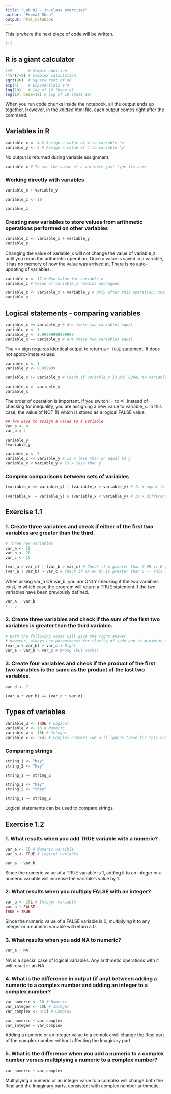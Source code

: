 ```yaml
---
title: "Lab 01 - in-class exercises"
author: "Premal Shah"
output: html_notebook
---
```


This is where the next piece of code will be written.
```r
2+2
```

## R is a giant calculator
```r
2+2       # Simple addition
4*5*(7+9) # Complex calculation
sqrt(96)  # Square root of 96
exp(4)    # Exponentials e^4
log(10)   # log of 10 (base e)
log(10, base=10) # log of 10 (base 10)
```
When you run code chunks inside the notebook, all the output ends up together. However, in the *knitted* html file, each output comes right after the command.

## Variables in R
```r
variable_x <- 4 # Assign a value of 4 to variable 'x'
variable_y <- 5 # Assign a value of 4 to variable 'y'
```
No output is returned during variable assignment.

```r
variable_x # To see the value of a variable just type its name
```

### Working directly with variables
```r
variable_x + variable_y
```

```r
variable_z <- 10
```

```r
variable_z
```

### Creating new variables to store values from arithmetic operations performed on other variables
```r
variable_z <- variable_x + variable_y 
variable_z
```

Changing the value of variable_x will not change the value of variable_z, until you rerun the arithmetic operation. Once a value is saved in a variable, it has no memory of how the value was arrived at. There is no auto-updating of variables.

```r
variable_x <- 17 # New value for variable_x
variable_z # Value of variable_z remains unchagned

variable_z <- variable_x + variable_y # Only after this operation, the value of variable_z will change
variable_z
```

## Logical statements - comparing variables
```r
variable_x == variable_y # Are these two variables equal
variable_x <- 1
variable_y <- 0.99999999999999
variable_x == variable_y # Are these two variables equal
```
The == sign requires identical output to return a `r TRUE` statement. It does not approximate values.

```r
variable_x <- 1
variable_y <- 0.999999
```

```r
variable_x != variable_y # Check if variable_x is NOT EQUAL to variable_y
```

```r
variable_x =! variable_y
variable_x
```
The order of operation is important. If  you switch != to =!, instead of checking for inequality, you are assigning a new value to variable_x. In this case, the value of NOT (!) which is stored as a logical FALSE value.


```r
## Two ways to assign a value to a variable
var_a <- 4
var_b = 4
```

```r
variable_y
!variable_y
```

```r
variable_x <- 5
variable_x <= variable_y # Is x less than or equal to y
variable_x < variable_y # Is x less than y
```

### Complex comparisons between sets of variables
```r
(variable_x == variable_y) | (variable_x > variable_y) # Is x equal to y OR x greater than y
```

```r
(variable_x != variable_y) & (variable_x < variable_y) # Is x different from y AND x less than y
```

## Exercise 1.1
### 1. Create three variables and check if either of the first two variables are greater than the third.
```r
# Three new variables
var_a <- 10
var_b <- 20
var_c <- 15
```

```r
(var_a > var_c) | (var_b > var_c) # Check if A greater than C OR if B greater C -- This is correct
(var_a | var_b) > var_c # Check if (A OR B) is greater than C -- This is incorrect
```

When asking var_a OR var_b, you are ONLY checking if the two varaibles exist, in which case the program will return a TRUE statement if the two variables have been previously defined.
```r
var_a | var_b 
4 | 5
```

### 2. Create three variables and check if the sum of the first two variables is greater than the third variable.
```r
# Both the following codes will give the right answer. 
# However, always use parentheses for clarity of code and to minimize errors
(var_a + var_b) > var_c # Right
var_a + var_b > var_c # Wrong (but works)
```

### 3. Create four variables and check if the product of the first two variables is the same as the product of the last two variables.
```r
var_d <- 7

(var_a * var_b) == (var_c * var_d)
```

## Types of variables
```r
variable_u <- TRUE # Logical
variable_v <- 13 # Numeric
variable_w <- 10L # Integer
variable_x <- 3+4i # Complex numbers (we will ignore these for this course)
```

### Comparing strings
```r
string_1 <- "hey"
string_2 <- "hey"

string_1 == string_2

string_1 <- "hey"
string_2 <- "they"

string_1 == string_2

```
Logical statements can be used to compare strings.

## Exercise 1.2
### 1. What results when you add TRUE variable with a numeric?
```r
var_a <- 10 # Numeric varaible
var_b <- TRUE # Logical variable

var_a + var_b
```
Since the numeric value of a TRUE variable is 1, adding it to an integer or a numeric variable will increase the variable's value by 1.

### 2. What results when you multiply FALSE with an integer?
```r
var_a <- 10L # Integer variable
var_a * FALSE 
TRUE + TRUE
```
Since the numeric value of a FALSE variable is 0, multiplying it to any integer or a numeric variable will return a 0.

### 3. What results when you add NA to numeric?
```r
var_a + NA 
```
NA is a special case of logical variables. Any arithmetic operations with it will result in an NA.


### 4. What is the difference in output (if any) between adding a numeric to a complex number and adding an integer to a complex number?
```r
var_numeric <- 10 # Numeric 
var_integer <- 10L # Integer
var_complex <- 3+5i # Complex
```

```r
var_numeric + var_complex
var_integer + var_complex
```
Adding a numeric or an integer value to a complex will change the Real part of the complex number without affecting the Imaginary part.

### 5. What is the difference when you add a numeric to a complex number versus multiplying a numeric to a complex number? 
```r
var_numeric * var_complex
```
Multiplying a numeric or an integer value to a complex will change both the Real and the Imaginary parts, consistent with complex number arithmetic.







